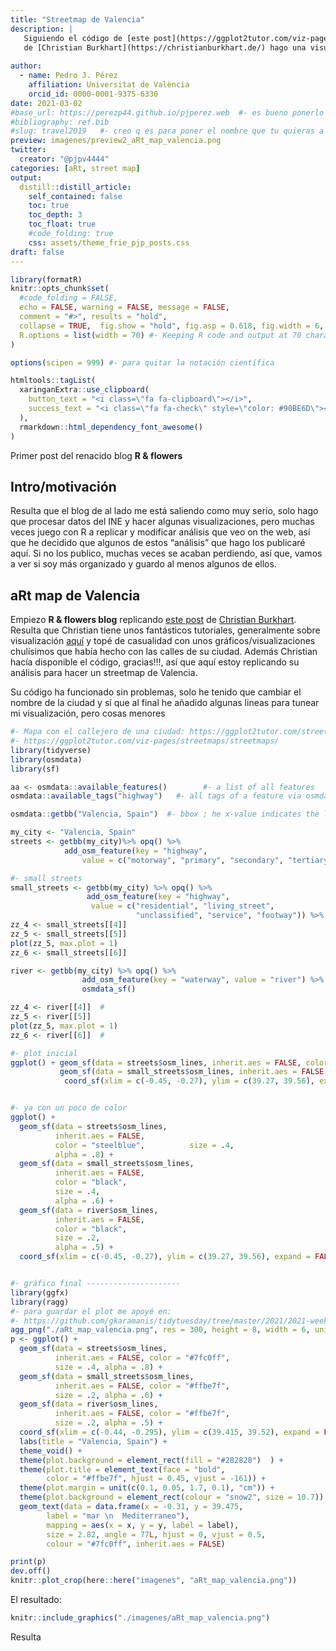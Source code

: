 ```yaml
---
title: "Streetmap de Valencia"
description: |
   Siguiendo el código de [este post](https://ggplot2tutor.com/viz-pages/streetmaps/streetmaps/)
   de [Christian Burkhart](https://christianburkhart.de/) hago una visualización de las calles de Valencia: un streetmap.
   
author:
  - name: Pedro J. Pérez
    affiliation: Universitat de València
    orcid_id: 0000-0001-9375-6330
date: 2021-03-02
#base_url: https://perezp44.github.io/pjperez.web  #- es bueno ponerlo
#bibliography: ref.bib
#slug: travel2019   #- creo q es para poner el nombre que tu quieras a la carpeta del post
preview: imagenes/preview2_aRt_map_valencia.png
twitter:
  creator: "@pjpv4444"
categories: [aRt, street map]
output:
  distill::distill_article:
    self_contained: false
    toc: true
    toc_depth: 3
    toc_float: true   
    #code_folding: true
    css: assets/theme_frie_pjp_posts.css 
draft: false
---
```


```r
library(formatR)
knitr::opts_chunk$set(
  #code_folding = FALSE,
  echo = FALSE, warning = FALSE, message = FALSE,
  comment = "#>", results = "hold",
  collapse = TRUE,  fig.show = "hold", fig.asp = 0.618, fig.width = 6, out.width = "70%", fig.align = "center",
  R.options = list(width = 70) #- Keeping R code and output at 70 characters wide (or less) is recommended for readability on a variety of devices and screen sizes.
)
```

```r
options(scipen = 999) #- para quitar la notación científica
```

```r
htmltools::tagList(
  xaringanExtra::use_clipboard(
    button_text = "<i class=\"fa fa-clipboard\"></i>",
    success_text = "<i class=\"fa fa-check\" style=\"color: #90BE6D\"></i>",
  ),
  rmarkdown::html_dependency_font_awesome()
)
```

Primer post del renacido blog **R & flowers**

## Intro/motivación

Resulta que el blog de al lado me está saliendo como muy serio, solo hago que procesar datos del INE y hacer algunas visualizaciones, pero muchas veces juego con R a replicar y modificar análisis que veo on the web, así que he decidido que algunos de estos "análisis" que hago los publicaré aquí. Si no los publico, muchas veces se acaban perdiendo, así que, vamos a ver si soy más organizado y guardo al menos algunos de ellos.

## aRt map de Valencia

Empiezo **R & flowers blog** replicando [este post](https://ggplot2tutor.com/viz-pages/streetmaps/streetmaps/) de [Christian Burkhart](https://christianburkhart.de/). Resulta que Christian tiene unos fantásticos tutoriales, generalmente sobre visualización [aquí](https://ggplot2tutor.com/) y topé de casualidad con unos gráficos/visualizaciones chulísimos que había hecho con las calles de su ciudad. Además Christian hacía disponible el código, gracias!!!,  así que aquí estoy replicando su análisis para hacer un streetmap de Valencia.

Su código ha funcionado sin problemas, solo he tenido que cambiar el nombre de la ciudad y sí que al final he añadido algunas lineas para tunear mi visualización, pero cosas menores


```r
#- Mapa con el callejero de una ciudad: https://ggplot2tutor.com/streetmaps/streetmaps/
#- https://ggplot2tutor.com/viz-pages/streetmaps/streetmaps/
library(tidyverse)
library(osmdata)
library(sf)

aa <- osmdata::available_features()        #- a list of all features
osmdata::available_tags("highway")   #- all tags of a feature via osmdata

osmdata::getbb("Valencia, Spain")  #- bbox ; he x-value indicates the longitude

my_city <- "Valencia, Spain"
streets <- getbb(my_city)%>% opq() %>%
            add_osm_feature(key = "highway", 
                value = c("motorway", "primary", "secondary", "tertiary")) %>% osmdata_sf()

#- small streets
small_streets <- getbb(my_city) %>% opq() %>% 
                 add_osm_feature(key = "highway", 
                  value = c("residential", "living_street", 
                            "unclassified", "service", "footway")) %>% osmdata_sf()
zz_4 <- small_streets[[4]]  
zz_5 <- small_streets[[5]]  
plot(zz_5, max.plot = 1)
zz_6 <- small_streets[[6]]  

river <- getbb(my_city) %>% opq() %>%
                add_osm_feature(key = "waterway", value = "river") %>%
                osmdata_sf()

zz_4 <- river[[4]]  #
zz_5 <- river[[5]]  
plot(zz_5, max.plot = 1)
zz_6 <- river[[6]]  #

#- plot inicial
ggplot() + geom_sf(data = streets$osm_lines, inherit.aes = FALSE, color = "black", size = .4, alpha = .8) +
           geom_sf(data = small_streets$osm_lines, inherit.aes = FALSE, color = "red", size = .3, alpha = .07) +                geom_sf(data = river$osm_lines,  inherit.aes = FALSE, color = "blue", size = .5, alpha = .5) + 
            coord_sf(xlim = c(-0.45, -0.27), ylim = c(39.27, 39.56), expand = FALSE) 


#- ya con un poco de color
ggplot() +
  geom_sf(data = streets$osm_lines,
          inherit.aes = FALSE,
          color = "steelblue",          size = .4,
          alpha = .8) +
  geom_sf(data = small_streets$osm_lines,
          inherit.aes = FALSE,
          color = "black",
          size = .4,
          alpha = .6) +
  geom_sf(data = river$osm_lines,
          inherit.aes = FALSE,
          color = "black",
          size = .2,
          alpha = .5) +
  coord_sf(xlim = c(-0.45, -0.27), ylim = c(39.27, 39.56), expand = FALSE) 


#- gráfico final ---------------------
library(ggfx)
library(ragg)
#- para guardar el plot me apoyé en:
#- https://github.com/gkaramanis/tidytuesday/tree/master/2021/2021-week8
agg_png("./aRt_map_valencia.png", res = 300, height = 8, width = 6, units = "in")
p <- ggplot() +
  geom_sf(data = streets$osm_lines,
          inherit.aes = FALSE, color = "#7fc0ff", 
          size = .4, alpha = .8) +
  geom_sf(data = small_streets$osm_lines,
          inherit.aes = FALSE, color = "#ffbe7f", 
          size = .2, alpha = .6) +
  geom_sf(data = river$osm_lines,
          inherit.aes = FALSE, color = "#ffbe7f", 
          size = .2, alpha = .5) +
  coord_sf(xlim = c(-0.44, -0.295), ylim = c(39.415, 39.52), expand = FALSE) +
  labs(title = "Valencia, Spain") +
  theme_void() +
  theme(plot.background = element_rect(fill = "#282828")  ) +
  theme(plot.title = element_text(face = "bold", 
        color = "#ffbe7f", hjust = 0.45, vjust = -161)) + 
  theme(plot.margin = unit(c(0.1, 0.05, 1.7, 0.1), "cm")) +
  theme(plot.background = element_rect(colour = "snow2", size = 10.7)) +
  geom_text(data = data.frame(x = -0.31, y = 39.475, 
        label = "mar \n  Mediterraneo"),
        mapping = aes(x = x, y = y, label = label),
        size = 2.82, angle = 77L, hjust = 0, vjust = 0.5, 
        colour = "#7fc0ff", inherit.aes = FALSE)

print(p)
dev.off()
knitr::plot_crop(here::here("imagenes", "aRt_map_valencia.png"))
```


El resultado:

```r
knitr::include_graphics("./imagenes/aRt_map_valencia.png")
```



Resulta
